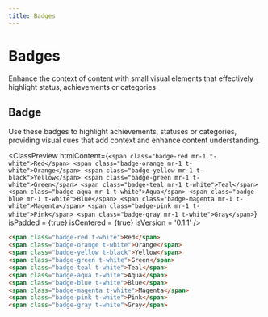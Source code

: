 ```yaml
---
title: Badges
---
```



# Badges

Enhance the context of content with small visual elements that effectively highlight status, achievements or categories

## Badge

Use these badges to highlight achievements, statuses or categories, providing visual cues that add context and enhance content understanding.

<ClassPreview
  htmlContent={`
    <span class="badge-red mr-1 t-white">Red</span>
    <span class="badge-orange mr-1 t-white">Orange</span>
    <span class="badge-yellow mr-1 t-black">Yellow</span>
    <span class="badge-green mr-1 t-white">Green</span>
    <span class="badge-teal mr-1 t-white">Teal</span>
    <span class="badge-aqua mr-1 t-white">Aqua</span>
    <span class="badge-blue mr-1 t-white">Blue</span>
    <span class="badge-magenta mr-1 t-white">Magenta</span>
    <span class="badge-pink mr-1 t-white">Pink</span>
    <span class="badge-gray mr-1 t-white">Gray</span>
  `}
  isPadded = {true}
  isCentered = {true}
  isVersion = '0.1.1'
/>

```html
<span class="badge-red t-white">Red</span>
<span class="badge-orange t-white">Orange</span>
<span class="badge-yellow t-black">Yellow</span>
<span class="badge-green t-white">Green</span>
<span class="badge-teal t-white">Teal</span>
<span class="badge-aqua t-white">Aqua</span>
<span class="badge-blue t-white">Blue</span>
<span class="badge-magenta t-white">Magenta</span>
<span class="badge-pink t-white">Pink</span>
<span class="badge-gray t-white">Gray</span>
```

